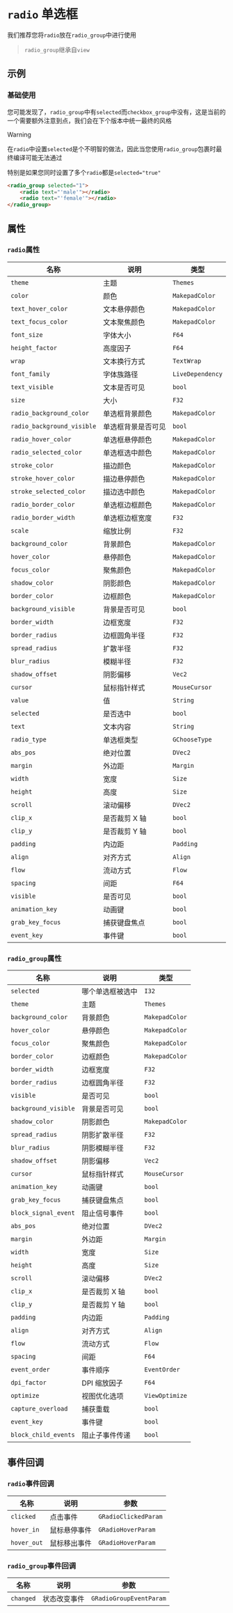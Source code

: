 # `radio` 单选框

我们推荐您将`radio`放在`radio_group`中进行使用

> `radio_group`继承自`view`

## 示例

### 基础使用

您可能发现了，`radio_group`中有`selected`而`checkbox_group`中没有，这是当前的一个需要额外注意到点，我们会在下个版本中统一最终的风格

> [!WARNING]
>
> 在`radio`中设置`selected`是个不明智的做法，因此当您使用`radio_group`包裹时最终编译可能无法通过
>
> 特别是如果您同时设置了多个`radio`都是`selected="true"`

```html
<radio_group selected="1">
    <radio text="'male'"></radio>
    <radio text="'female'"></radio>
</radio_group>
```

## 属性

### `radio`属性

| 名称                | 说明                                    | 类型           |
|--------------------|----------------------------------------|----------------|
| `theme`           | 主题                                    | `Themes`       |
| `color`           | 颜色                                    | `MakepadColor` |
| `text_hover_color`| 文本悬停颜色                            | `MakepadColor` |
| `text_focus_color`| 文本聚焦颜色                            | `MakepadColor` |
| `font_size`       | 字体大小                                | `F64`          |
| `height_factor`   | 高度因子                                | `F64`          |
| `wrap`            | 文本换行方式                            | `TextWrap`     |
| `font_family`     | 字体族路径                              | `LiveDependency`|
| `text_visible`    | 文本是否可见                            | `bool`         |
| `size`            | 大小                                    | `F32`          |
| `radio_background_color`| 单选框背景颜色                   | `MakepadColor` |
| `radio_background_visible`| 单选框背景是否可见             | `bool`         |
| `radio_hover_color`| 单选框悬停颜色                         | `MakepadColor` |
| `radio_selected_color`| 单选框选中颜色                     | `MakepadColor` |
| `stroke_color`    | 描边颜色                                | `MakepadColor` |
| `stroke_hover_color`| 描边悬停颜色                          | `MakepadColor` |
| `stroke_selected_color`| 描边选中颜色                      | `MakepadColor` |
| `radio_border_color`| 单选框边框颜色                       | `MakepadColor` |
| `radio_border_width`| 单选框边框宽度                       | `F32`          |
| `scale`           | 缩放比例                                | `F32`          |
| `background_color`| 背景颜色                                | `MakepadColor` |
| `hover_color`     | 悬停颜色                                | `MakepadColor` |
| `focus_color`     | 聚焦颜色                                | `MakepadColor` |
| `shadow_color`    | 阴影颜色                                | `MakepadColor` |
| `border_color`    | 边框颜色                                | `MakepadColor` |
| `background_visible`| 背景是否可见                           | `bool`         |
| `border_width`    | 边框宽度                                | `F32`          |
| `border_radius`   | 边框圆角半径                            | `F32`          |
| `spread_radius`   | 扩散半径                                | `F32`          |
| `blur_radius`     | 模糊半径                                | `F32`          |
| `shadow_offset`   | 阴影偏移                                | `Vec2`         |
| `cursor`          | 鼠标指针样式                            | `MouseCursor`  |
| `value`           | 值                                      | `String`       |
| `selected`        | 是否选中                                | `bool`         |
| `text`            | 文本内容                                | `String`       |
| `radio_type`      | 单选框类型                              | `GChooseType`  |
| `abs_pos`         | 绝对位置                                | `DVec2`        |
| `margin`          | 外边距                                  | `Margin`       |
| `width`           | 宽度                                    | `Size`         |
| `height`          | 高度                                    | `Size`         |
| `scroll`          | 滚动偏移                                | `DVec2`        |
| `clip_x`          | 是否裁剪 X 轴                           | `bool`         |
| `clip_y`          | 是否裁剪 Y 轴                           | `bool`         |
| `padding`         | 内边距                                  | `Padding`      |
| `align`           | 对齐方式                                | `Align`        |
| `flow`            | 流动方式                                | `Flow`         |
| `spacing`         | 间距                                    | `F64`          |
| `visible`         | 是否可见                                | `bool`         |
| `animation_key`   | 动画键                                  | `bool`         |
| `grab_key_focus`  | 捕获键盘焦点                            | `bool`         |
| `event_key`       | 事件键                                  | `bool`         |

### `radio_group`属性

| 名称                | 说明                                    | 类型           |
|--------------------|----------------------------------------|----------------|
| `selected`        | 哪个单选框被选中                          | `I32`         |
| `theme`           | 主题                                    | `Themes`       |
| `background_color`| 背景颜色                                | `MakepadColor` |
| `hover_color`     | 悬停颜色                                | `MakepadColor` |
| `focus_color`     | 聚焦颜色                                | `MakepadColor` |
| `border_color`    | 边框颜色                                | `MakepadColor` |
| `border_width`    | 边框宽度                                | `F32`          |
| `border_radius`   | 边框圆角半径                            | `F32`          |
| `visible`         | 是否可见                                | `bool`         |
| `background_visible`| 背景是否可见                          | `bool`         |
| `shadow_color`    | 阴影颜色                                | `MakepadColor` |
| `spread_radius`   | 阴影扩散半径                            | `F32`          |
| `blur_radius`     | 阴影模糊半径                            | `F32`          |
| `shadow_offset`   | 阴影偏移                                | `Vec2`         |
| `cursor`          | 鼠标指针样式                            | `MouseCursor`  |
| `animation_key`   | 动画键                                  | `bool`         |
| `grab_key_focus`  | 捕获键盘焦点                            | `bool`         |
| `block_signal_event`| 阻止信号事件                           | `bool`         |
| `abs_pos`         | 绝对位置                                | `DVec2`        |
| `margin`          | 外边距                                  | `Margin`       |
| `width`           | 宽度                                    | `Size`         |
| `height`          | 高度                                    | `Size`         |
| `scroll`          | 滚动偏移                                | `DVec2`        |
| `clip_x`          | 是否裁剪 X 轴                           | `bool`         |
| `clip_y`          | 是否裁剪 Y 轴                           | `bool`         |
| `padding`         | 内边距                                  | `Padding`      |
| `align`           | 对齐方式                                | `Align`        |
| `flow`            | 流动方式                                | `Flow`         |
| `spacing`         | 间距                                    | `F64`          |
| `event_order`     | 事件顺序                                | `EventOrder`   |
| `dpi_factor`      | DPI 缩放因子                            | `F64`          |
| `optimize`        | 视图优化选项                            | `ViewOptimize` |
| `capture_overload`| 捕获重载                                | `bool`         |
| `event_key`       | 事件键                                  | `bool`         |
| `block_child_events`| 阻止子事件传递                        | `bool`         |

## 事件回调

### `radio`事件回调

| 名称                  | 说明            | 参数              |
|-----------------------|-----------------|-------------------|
| `clicked`            | 点击事件         | `GRadioClickedParam`|
| `hover_in`           | 鼠标悬停事件     | `GRadioHoverParam` |
| `hover_out`          | 鼠标移出事件     | `GRadioHoverParam` |

### `radio_group`事件回调

| 名称                  | 说明            | 参数              |
|-----------------------|-----------------|-------------------|
| `changed`            | 状态改变事件     | `GRadioGroupEventParam`|

